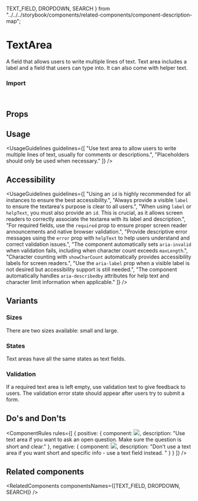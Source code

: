   TEXT_FIELD,
  DROPDOWN,
  SEARCH
} from "../../../storybook/components/related-components/component-description-map";

<Meta of={TextAreaStories} />

# TextArea

A field that allows users to write multiple lines of text. Text area includes a label and a field that users can type into. It can also come with helper text.

<Canvas of={TextAreaStories.Overview} />

### Import

```js
import { TextArea } from "@vibe/core";
```

## Props

<PropsTable />

## Usage

<UsageGuidelines
  guidelines={[
    "Use text area to allow users to write multiple lines of text, usually for comments or descriptions.",
    "Placeholders should only be used when necessary."
  ]}
/>

## Accessibility

<UsageGuidelines
  guidelines={[
    "Using an `id` is highly recommended for all instances to ensure the best accessibility.",
    "Always provide a visible `label` to ensure the textarea's purpose is clear to all users.",
    "When using `label` or `helpText`, you must also provide an `id`. This is crucial, as it allows screen readers to correctly associate the textarea with its label and description.",
    "For required fields, use the `required` prop to ensure proper screen reader announcements and native browser validation.",
    "Provide descriptive error messages using the `error` prop with `helpText` to help users understand and correct validation issues.",
    "The component automatically sets `aria-invalid` when validation fails, including when character count exceeds `maxLength`.",
    "Character counting with `showCharCount` automatically provides accessibility labels for screen readers.",
    "Use the `aria-label` prop when a visible label is not desired but accessibility support is still needed.",
    "The component automatically handles `aria-describedby` attributes for help text and character limit information when applicable."
  ]}
/>

## Variants

### Sizes

There are two sizes available: small and large.

<Canvas of={TextAreaStories.Sizes} />

### States

Text areas have all the same states as text fields.

<Canvas of={TextAreaStories.States} />

### Validation

If a required text area is left empty, use validation text to give feedback to users. The validation error state should appear after users try to submit a form.

<Canvas of={TextAreaStories.Validation} />

## Do's and Don'ts

<ComponentRules
  rules={[
    {
      positive: {
        component: <img src={doImage} />,
        description: "Use text area if you want to ask an open question. Make sure the question is short and clear."
      },
      negative: {
        component: <img src={dontImage} />,
        description: "Don't use a text area if you want short and specific info - use a text field instead. "
      }
    }
  ]}
/>

## Related components

<RelatedComponents componentsNames={[TEXT_FIELD, DROPDOWN, SEARCH]} />
